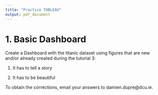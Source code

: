 ```yaml
---
title: "Practice TABLEAU"
output: pdf_document
---
```


# 1. Basic Dashboard

Create a Dashboard with the titanic dataset using figures that are new and/or already created during the tutorial 3:

1. It has to tell a story

2. It has to be beautiful

To obtain the corrections, email your answers to damien.dupre@dcu.ie.